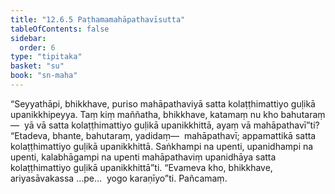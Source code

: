```yaml
---
title: "12.6.5 Paṭhamamahāpathavīsutta"
tableOfContents: false
sidebar:
  order: 6
type: "tipitaka"
basket: "su"
book: "sn-maha"
---
```



<DynamicBreadcrumb />

<Division number="1125" book="sn-maha" bookNo="14" page="401">

<Paragraph number="2417" book="sn-maha">
“Seyyathāpi, bhikkhave, puriso mahāpathaviyā satta kolaṭṭhimattiyo guḷikā upanikkhipeyya. Taṃ kiṃ maññatha, bhikkhave, katamaṃ nu kho bahutaraṃ—  yā vā satta kolaṭṭhimattiyo guḷikā upanikkhittā, ayaṃ vā mahāpathavī”ti? “Etadeva, bhante, bahutaraṃ, yadidaṃ—  mahāpathavī; appamattikā satta kolaṭṭhimattiyo guḷikā upanikkhittā. Saṅkhampi na upenti, upanidhampi na upenti, kalabhāgampi na upenti mahāpathaviṃ upanidhāya satta kolaṭṭhimattiyo guḷikā upanikkhittā”ti. “Evameva kho, bhikkhave, ariyasāvakassa …pe…  yogo karaṇīyo”ti.

</Paragraph>
</Division>

<Paragraph number="2418" type="center" book="sn-maha">
Pañcamaṃ.
</Paragraph>